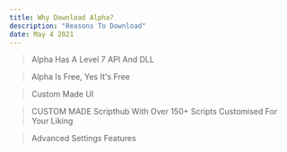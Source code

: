 ```yaml
---
title: Why Download Alpha?
description: "Reasons To Download"
date: May 4 2021
---
```


> Alpha Has A Level 7 API And DLL

> Alpha Is Free, Yes It's Free

> Custom Made UI

> CUSTOM MADE Scripthub With Over 150+ Scripts Customised For Your Liking

> Advanced Settings Features
